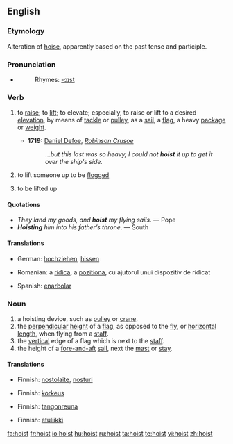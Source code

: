 ==English==

===Etymology===
Alteration of [[hoise]], apparently based on the past tense and participle.

===Pronunciation===
*{{IPA|/hɔɪst/}}
*:Rhymes: [[Rhymes:English:-ɔɪst|-ɔɪst]]

===Verb===
{{en-verb}}

# {{transitive}} to [[raise]]; to [[lift]]; to elevate; especially, to raise or lift to a desired [[elevation]], by means of [[tackle]] or [[pulley]], as a [[sail]], a [[flag]], a heavy [[package]] or [[weight]].
#* '''1719:''' [[w:Daniel Defoe|Daniel Defoe]], ''[[w:Robinson Crusoe|Robinson Crusoe]]''
#*: ...''but this last was so heavy, I could not '''hoist''' it up to get it over the ship's side.''
# {{context|transitive|historical}} to lift someone up to be [[flogged]]
# {{intransitive}} to be lifted up

====Quotations====
* ''They land my goods, and '''hoist''' my flying sails''. &mdash; Pope
* '''''Hoisting''' him into his father’s throne''. &mdash; South

====Translations====
{{trans-top|transitive: to raise; to lift; to elevate}}
*German: [[hochziehen]], [[hissen]] {{i|sail, flag}}
{{trans-mid}}
{{trans-bottom}}

{{checktrans-top}}
*Romanian: a [[ridica]], a [[pozitiona]], cu ajutorul unui dispozitiv de ridicat
{{checktrans-mid}}
*Spanish: [[enarbolar]]
{{checktrans-bottom}}

===Noun===
{{en-noun}}

# a hoisting device, such as [[pulley]] or [[crane]].
# the [[perpendicular]] [[height]] of a [[flag]], as opposed to the [[fly]], or [[horizontal]] [[length]], when flying from a [[staff]].
# the [[vertical]] edge of a flag which is next to the [[staff]].
# the height of a [[fore-and-aft]] [[sail]], next the [[mast]] or [[stay]].

====Translations====
{{trans-top|hoisting device}}
*Finnish: [[nostolaite]], [[nosturi]]
{{trans-mid}}
{{trans-bottom}}

{{trans-top|perpendicular height of a flag}}
*Finnish: [[korkeus]]
{{trans-mid}}
{{trans-bottom}}

{{trans-top|vertical edge of a flag which is next to the staff}}
*Finnish: [[tangonreuna]]
{{trans-mid}}
{{trans-bottom}}

{{trans-top|height of a fore-and-aft sail, next the mast or stay}}
*Finnish: [[etuliikki]]
{{trans-mid}}
{{trans-bottom}}

[[fa:hoist]]
[[fr:hoist]]
[[io:hoist]]
[[hu:hoist]]
[[ru:hoist]]
[[ta:hoist]]
[[te:hoist]]
[[vi:hoist]]
[[zh:hoist]]